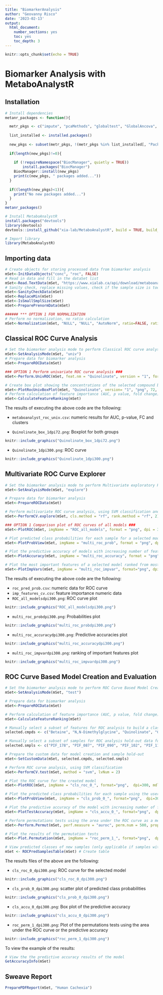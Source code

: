 ```yaml
---
title: "BiomarkerAnalysis"
author: "Geovanny Risco"
date: '2023-02-13'
output:
  html_document:
    number_sections: yes
    toc: yes
    toc_depth: 3
---
```


```r
knitr::opts_chunk$set(echo = TRUE)
```

# Biomarker Analysis with MetaboAnalystR

## Installation

```r
# Install dependencies
metanr_packages <- function(){

  metr_pkgs <- c("impute", "pcaMethods", "globaltest", "GlobalAncova", "Rgraphviz", "preprocessCore", "genefilter", "sva", "limma", "KEGGgraph", "siggenes","BiocParallel", "MSnbase", "multtest","RBGL","edgeR","fgsea","devtools","crmn","httr","qs")
  
  list_installed <- installed.packages()
  
  new_pkgs <- subset(metr_pkgs, !(metr_pkgs %in% list_installed[, "Package"]))
  
  if(length(new_pkgs)!=0){
    
    if (!requireNamespace("BiocManager", quietly = TRUE))
        install.packages("BiocManager")
    BiocManager::install(new_pkgs)
    print(c(new_pkgs, " packages added..."))
  }
  
  if((length(new_pkgs)<1)){
    print("No new packages added...")
  }
}
metanr_packages()

# Install MetaboAnalystR
install.packages("devtools")
library(devtools)
devtools::install_github("xia-lab/MetaboAnalystR", build = TRUE, build_vignettes = FALSE)
```

```r
# Import library
library(MetaboAnalystR)
```


## Importing data

```r
# Create objects for storing processed data from biomarker analysis
mSet<-InitDataObjects("conc", "roc", FALSE)
# Read in data and fill in the dataSet list
mSet<-Read.TextData(mSet, "https://www.xialab.ca/api/download/metaboanalyst/human_cachexia.csv")
# Sanity check, replace missing values, check if the sample size is too small
mSet<-SanityCheckData(mSet)
mSet<-ReplaceMin(mSet)
mSet<-IsSmallSmplSize(mSet)
mSet<-PreparePrenormData(mSet)
```

```r
###### *** OPTION 1 FOR NORMALIZATION
# Perform no normalization, no ratio calculation
mSet<-Normalization(mSet, "NULL", "NULL", "AutoNorm", ratio=FALSE, ratioNum=20)
```

## Classical ROC Curve Analysis

```r
# Set the biomarker analysis mode to perform Classical ROC curve analysis ("univ")
mSet<-SetAnalysisMode(mSet, "univ")
# Prepare data for biomarker analysis
mSet<-PrepareROCData(mSet)

### OPTION 1 Perform univariate ROC curve analysis ###
mSet<-Perform.UnivROC(mSet, feat.nm = "Quinolinate", version = "1", format="png", dpi=300, isAUC=F, isOpt=T, optMethod="closest.topleft", isPartial=F, measure="sp", cutoff=0.2)

# Create box plot showing the concentrations of the selected compound between the groups
mSet<-PlotRocUnivBoxPlot(mSet, "Quinolinate", version= "1", "png", 72, T, FALSE)
# Perform calculation of feature importance (AUC, p value, fold change)
mSet<-CalculateFeatureRanking(mSet)
```

The results of executing the above code are the following:

* `metaboanalyst_roc_univ.csv`: numeric results for AUC, p-value, FC and clusters

* `Quinolinate_box_1dpi72.png`: Boxplot for both groups

```r
knitr::include_graphics("Quinolinate_box_1dpi72.png")
```

* `Quinolinate_1dpi300.png`: ROC curve

```r
knitr::include_graphics("Quinolinate_1dpi300.png")
```

## Multivariate ROC Curve Explorer

```r
# Set the biomarker analysis mode to perform Multivariate exploratory ROC curve analysis ("explore")
mSet<-SetAnalysisMode(mSet, "explore")

# Prepare data for biomarker analysis
mSet<-PrepareROCData(mSet)

# Perform multivariate ROC curve analysis, using SVM classification and ranking
mSet<-PerformCV.explore(mSet, cls.method = "rf", rank.method = "rf", 2)

### OPTION 1 Comparison plot of ROC curves of all models ###
mSet<-PlotROC(mSet, imgName = "ROC_all_models", format = "png", dpi = 300, mdl.inx= 0, avg.method = "threshold", show.conf = 0, show.holdout = 0, focus="fpr", cutoff=0.5)

# Plot predicted class probabilities for each sample for a selected model, not showing labels of wrongly classified samples
mSet<-PlotProbView(mSet, imgName = "multi_roc_prob", format = "png", dpi = 300, mdl.inx = -1, show = 0, showPred = 0)

# Plot the predictive accuracy of models with increasing number of features
mSet<-PlotAccuracy(mSet, imgName = "multi_roc_accuracy", format = "png", dpi = 300)

# Plot the most important features of a selected model ranked from most to least important
mSet<-PlotImpVars(mSet, imgName = "multi_roc_impvar", format="png", dpi=300, mdl.inx = -1, measure="freq", feat.num=15)
```

The results of executing the above code are the following:

* `roc_pred_prob.csv`: numeric data for ROC curve
* `imp_features_cv.csv`: feature importance numeric data
* `ROC_all_modelsdpi300.png`: ROC curve plot

```r
knitr::include_graphics("ROC_all_modelsdpi300.png")
```

* `multi_roc_probdpi300.png`: Probabilities plot

```r
knitr::include_graphics("multi_roc_probdpi300.png")
```

* `multi_roc_accuracydpi300.png`: Predictive accuracies plot

```r
knitr::include_graphics("multi_roc_accuracydpi300.png")
```
* `multi_roc_impvardpi300.png`: ranking of important features plot

```r
knitr::include_graphics("multi_roc_impvardpi300.png")
```

## ROC Curve Based Model Creation and Evaluation


```r
# Set the biomarker analysis mode to perform ROC Curve Based Model Creation and Evaluation ("test")
mSet<-SetAnalysisMode(mSet, "test")

# Prepare data for biomarker analysis
mSet<-PrepareROCData(mSet)

# Perform calculation of feature importance (AUC, p value, fold change)
mSet<-CalculateFeatureRanking(mSet)

# Manually select a subset of features for ROC analysis to build a classifier 
selected.cmpds <- c("Betaine", "N,N-Dimethylglycine", "Quinolinate", "Glucose")

# Manually select a subset of samples for ROC analysis hold-out data for validation purposes
selected.smpls <- c("PIF_178", "PIF_087", "PIF_090", "PIF_102", "PIF_111", "PIF_112")

# Prepare the custom data for model creation and sample hold-out 
mSet<-SetCustomData(mSet, selected.cmpds, selected.smpls)

# Perform ROC curve analysis, using SVM classification 
mSet<-PerformCV.test(mSet, method = "svm", lvNum = 2)

# Plot the ROC curve for the created model
mSet<-PlotROC(mSet, imgName = "cls_roc_0_", format="png",  dpi=300, mdl.inx = 0, avg.method = "threshold", 0, 0, "fpr", 0.5)

# Plot the predicted class probabilities for each sample using the user-created classifier, not showing labels of wrongly classified samples
mSet<-PlotProbView(mSet, imgName = "cls_prob_0_", format="png",  dpi=300, mdl.inx =-1, show=0, showPred= 0)

# Plot the predictive accuracy of the model with increasing number of features
mSet<-PlotTestAccuracy(mSet, imgName = "cls_accu_0_", format="png",  dpi=300)

# Perform permutations tests using the area under the ROC curve as a measure of performance
mSet<-Perform.Permut(mSet, perf.measure = "auroc", perm.num = 500, propTraining = 2/3)

# Plot the results of the permutation tests
mSet<-Plot.Permutation(mSet, imgName = "roc_perm_1_", format="png",  dpi=300)

# View predicted classes of new samples (only applicable if samples with empty class labels were in the uploaded dataset)
mSet <- ROCPredSamplesTable(mSet) # Create table
```

The results files of the above are the following:

* `cls_roc_0_dpi300.png`: ROC curve for the selected model

```r
knitr::include_graphics("cls_roc_0_dpi300.png")
```

* `cls_prob_0_dpi300.png`: scatter plot of predicted class probabilities

```r
knitr::include_graphics("cls_prob_0_dpi300.png")
```

* `cls_accu_0_dpi300.png`: Box plot of the predictive accuracy

```r
knitr::include_graphics("cls_accu_0_dpi300.png")
```

* `roc_perm_1_dpi300.png`: Plot of the permutations tests using the area under the ROC curve or the predictive accuracy

```r
knitr::include_graphics("roc_perm_1_dpi300.png")
```

To view the example of the results:

```r
# View the the predictive accuracy results of the model
GetAccuracyInfo(mSet)
```
## Sweave Report

```r
PreparePDFReport(mSet, "Human Cachexia")
```

